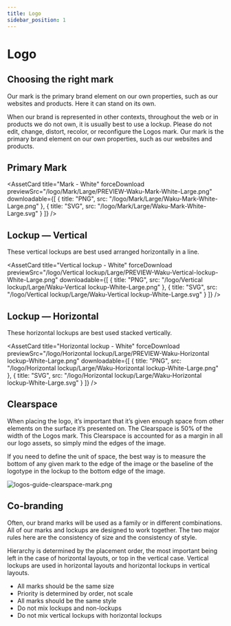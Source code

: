 ```yaml
---
title: Logo
sidebar_position: 1 
---
```



# Logo

## Choosing the right mark

Our mark is the primary brand element on our own properties, such as our websites and products. Here it can stand on its own.

When our brand is represented in other contexts, throughout the web or in products we do not own, it is usually best to use a lockup. Please do not edit, change, distort, recolor, or reconfigure the Logos mark. Our mark is the primary brand element on our own properties, such as our websites and products.

## Primary Mark

<div style={{display: "flex", gap: "16px"}}>
  <AssetCard
    title="Mark - Black"
    forceDownload
    previewSrc="/logo/Mark/Large/PREVIEW-Waku-Mark-Black-Large.png"
    downloadable={[
      {
        title: "PNG",
        src: "/logo/Mark/Large/Waku-Mark-Black-Large.png"
      },
      {
        title: "SVG",
        src: "/logo/Mark/Large/Waku-Mark-Black-Large.svg"
      }
    ]}
  />

  <AssetCard
    title="Mark - White"
    forceDownload
    previewSrc="/logo/Mark/Large/PREVIEW-Waku-Mark-White-Large.png"
    downloadable={[
      {
        title: "PNG",
        src: "/logo/Mark/Large/Waku-Mark-White-Large.png"
      },
      {
        title: "SVG",
        src: "/logo/Mark/Large/Waku-Mark-White-Large.svg"
      }
    ]}
  />
</div>

## Lockup — Vertical

These vertical lockups are best used arranged horizontally in a line.

<div style={{display: "flex", gap: "16px"}}>
  <AssetCard
    title="Vertical lockup - Black"
    forceDownload
    previewSrc="/logo/Vertical lockup/Large/PREVIEW-Waku-Vertical-lockup-Black-Large.png"
    downloadable={[
      {
        title: "PNG",
        src: "/logo/Vertical lockup/Large/Waku-Vertical lockup-Black-Large.png"
      },
      {
        title: "SVG",
        src: "/logo/Vertical lockup/Large/Waku-Vertical lockup-Black-Large.svg"
      }
    ]}
  />

  <AssetCard
    title="Vertical lockup - White"
    forceDownload
    previewSrc="/logo/Vertical lockup/Large/PREVIEW-Waku-Vertical-lockup-White-Large.png"
    downloadable={[
      {
        title: "PNG",
        src: "/logo/Vertical lockup/Large/Waku-Vertical lockup-White-Large.png"
      },
      {
        title: "SVG",
        src: "/logo/Vertical lockup/Large/Waku-Vertical lockup-White-Large.svg"
      }
    ]}
  />
</div>

## Lockup — Horizontal

These horizontal lockups are best used stacked vertically.

<div style={{display: "flex", gap: "16px"}}>
  <AssetCard
    title="Horizontal lockup - Black"
    forceDownload
    previewSrc="/logo/Horizontal lockup/Large/PREVIEW-Waku-Horizontal lockup-Black-Large.png"
    downloadable={[
      {
        title: "PNG",
        src: "/logo/Horizontal lockup/Large/Waku-Horizontal lockup-Black-Large.png"
      },
      {
        title: "SVG",
        src: "/logo/Horizontal lockup/Large/Waku-Horizontal lockup-Black-Large.svg"
      }
    ]}
  />

  <AssetCard
    title="Horizontal lockup - White"
    forceDownload
    previewSrc="/logo/Horizontal lockup/Large/PREVIEW-Waku-Horizontal lockup-White-Large.png"
    downloadable={[
      {
        title: "PNG",
        src: "/logo/Horizontal lockup/Large/Waku-Horizontal lockup-White-Large.png"
      },
      {
        title: "SVG",
        src: "/logo/Horizontal lockup/Large/Waku-Horizontal lockup-White-Large.svg"
      }
    ]}
  />
</div>

## Clearspace

When placing the logo, it’s important that it’s given enough space from other elements on the surface it’s presented on. The Clearspace is 50% of the width of the Logos mark. This Clearspace is accounted for as a margin in all our logo assets, so simply mind the edges of the image.

If you need to define the unit of space, the best way is to measure the bottom of any given mark to the edge of the image or the baseline of the logotype in the lockup to the bottom edge of the image.

![logos-guide-clearspace-mark.png](/logos-guide-clearspace-mark.png)

## Co-branding

Often, our brand marks will be used as a family or in different combinations. All of our marks and lockups are designed to work together. The two major rules here are the consistency of size and the consistency of style.

Hierarchy is determined by the placement order, the most important being left in the case of horizontal layouts, or top in the vertical case. Vertical lockups are used in horizontal layouts and horizontal lockups in vertical layouts.

- All marks should be the same size
- Priority is determined by order, not scale
- All marks should be the same style
- Do not mix lockups and non-lockups
- Do not mix vertical lockups with horizontal lockups